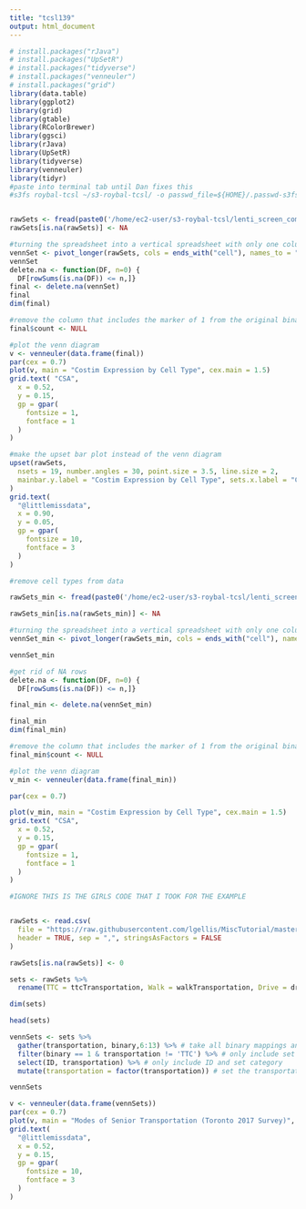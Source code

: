 ```yaml
---
title: "tcsl139"
output: html_document
---
```

```r
# install.packages("rJava")
# install.packages("UpSetR")
# install.packages("tidyverse")
# install.packages("venneuler")
# install.packages("grid")
library(data.table)
library(ggplot2)
library(grid)
library(gtable)
library(RColorBrewer)
library(ggsci)
library(rJava)
library(UpSetR)
library(tidyverse)
library(venneuler)
library(tidyr)
#paste into terminal tab until Dan fixes this
#s3fs roybal-tcsl ~/s3-roybal-tcsl/ -o passwd_file=${HOME}/.passwd-s3fs


rawSets <- fread(paste0('/home/ec2-user/s3-roybal-tcsl/lenti_screen_compiled_data/data/csv/fig1_expression_binary.csv'), header = TRUE, sep = ",", stringsAsFactors = FALSE)
rawSets[is.na(rawSets)] <- NA

#turning the spreadsheet into a vertical spreadsheet with only one column.
vennSet <- pivot_longer(rawSets, cols = ends_with("cell"), names_to = "Expression", names_repair = "check_unique", values_to = "count", values_drop_na = TRUE)
vennSet
delete.na <- function(DF, n=0) {
  DF[rowSums(is.na(DF)) <= n,]}
final <- delete.na(vennSet)
final
dim(final)

#remove the column that includes the marker of 1 from the original binary data
final$count <- NULL

#plot the venn diagram
v <- venneuler(data.frame(final))
par(cex = 0.7)
plot(v, main = "Costim Expression by Cell Type", cex.main = 1.5)
grid.text( "CSA",
  x = 0.52,
  y = 0.15,
  gp = gpar(
    fontsize = 1,
    fontface = 1
  )
)

#make the upset bar plot instead of the venn diagram
upset(rawSets,
  nsets = 19, number.angles = 30, point.size = 3.5, line.size = 2,
  mainbar.y.label = "Costim Expression by Cell Type", sets.x.label = "Costims"
)
grid.text(
  "@littlemissdata",
  x = 0.90,
  y = 0.05,
  gp = gpar(
    fontsize = 10,
    fontface = 3
  )
)

```


```r
#remove cell types from data

rawSets_min <- fread(paste0('/home/ec2-user/s3-roybal-tcsl/lenti_screen_compiled_data/data/csv/fig1_expression_binary_min.csv'), header = TRUE, sep = ",", stringsAsFactors = FALSE)

rawSets_min[is.na(rawSets_min)] <- NA

#turning the spreadsheet into a vertical spreadsheet with only one column.
vennSet_min <- pivot_longer(rawSets_min, cols = ends_with("cell"), names_to = "Expression", names_repair = "check_unique", values_to = "count", values_drop_na = TRUE)

vennSet_min

#get rid of NA rows
delete.na <- function(DF, n=0) {
  DF[rowSums(is.na(DF)) <= n,]}

final_min <- delete.na(vennSet_min)

final_min
dim(final_min)

#remove the column that includes the marker of 1 from the original binary data
final_min$count <- NULL

#plot the venn diagram
v_min <- venneuler(data.frame(final_min))

par(cex = 0.7)

plot(v_min, main = "Costim Expression by Cell Type", cex.main = 1.5)
grid.text( "CSA",
  x = 0.52,
  y = 0.15,
  gp = gpar(
    fontsize = 1,
    fontface = 1
  )
)


```


```r

#IGNORE THIS IS THE GIRLS CODE THAT I TOOK FOR THE EXAMPLE


rawSets <- read.csv(
  file = "https://raw.githubusercontent.com/lgellis/MiscTutorial/master/sets/seniorTransportation.csv",
  header = TRUE, sep = ",", stringsAsFactors = FALSE
)

rawSets[is.na(rawSets)] <- 0

sets <- rawSets %>%
  rename(TTC = ttcTransportation, Walk = walkTransportation, Drive = driveTransportation, Cycle = cycleTransportation, Taxi = taxiTransportation, `Community Ride` = communityRideTransportation, `Wheel Trans` = wheelTransTransportation, Friends = friendsTransportation)

dim(sets)

head(sets)

vennSets <- sets %>%
  gather(transportation, binary,6:13) %>% # take all binary mappings and convert to be a the set indicator
  filter(binary == 1 & transportation != 'TTC') %>% # only include set matches
  select(ID, transportation) %>% # only include ID and set category
  mutate(transportation = factor(transportation)) # set the transportation column as a factor

vennSets

v <- venneuler(data.frame(vennSets)) 
par(cex = 0.7) 
plot(v, main = "Modes of Senior Transportation (Toronto 2017 Survey)", cex.main = 1.5)
grid.text(
  "@littlemissdata",
  x = 0.52,
  y = 0.15,
  gp = gpar(
    fontsize = 10,
    fontface = 3
  )
)
```

